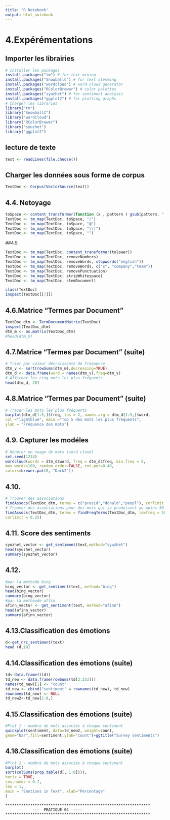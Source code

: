```yaml
---
title: "R Notebook"
output: html_notebook
---
```


# 4.Expérémentations

## Importer les librairies

```r
# Installer les packages
install.packages("tm") # for text mining
install.packages("SnowballC") # for text stemming
install.packages("wordcloud") # word-cloud generator
install.packages("RColorBrewer") # color palettes
install.packages("syuzhet") # for sentiment analysis
install.packages("ggplot2") # for plotting graphs
# Charger les libraries
library("tm")
library("SnowballC")
library("wordcloud")
library("RColorBrewer")
library("syuzhet")
library("ggplot2")
```

## lecture de texte

```r
text <- readLines(file.choose())
```

## Charger les données sous forme de  corpus

```r
TextDoc <- Corpus(VectorSource(text))
```
## 4.4. Netoyage
```r
toSpace <- content_transformer(function (x , pattern ) gsub(pattern, " ", x))
TextDoc <- tm_map(TextDoc, toSpace, "/")
TextDoc <- tm_map(TextDoc, toSpace, "@")
TextDoc <- tm_map(TextDoc, toSpace, "\\|")
TextDoc <- tm_map(TextDoc, toSpace, "")
```

##4.5.
```r
TextDoc <- tm_map(TextDoc, content_transformer(tolower))
TextDoc <- tm_map(TextDoc, removeNumbers)
TextDoc <- tm_map(TextDoc, removeWords, stopwords("english"))
TextDoc <- tm_map(TextDoc, removeWords, c("s", "company","team"))
TextDoc <- tm_map(TextDoc, removePunctuation)
TextDoc <- tm_map(TextDoc, stripWhitespace)
TextDoc <- tm_map(TextDoc, stemDocument)

class(TextDoc)
inspect(TextDoc[[7]])
```

## 4.6.Matrice “Termes par Document”

```r
TextDoc_dtm <- TermDocumentMatrix(TextDoc)
inspect(TextDoc_dtm)
dtm_m <- as.matrix(TextDoc_dtm)
#head(dtm_m)
```

## 4.7.Matrice “Termes par Document” (suite) 

```r
# Trier par valeur décroissante de fréquence
dtm_v <- sort(rowSums(dtm_m),decreasing=TRUE)
dtm_d <- data.frame(word = names(dtm_v),freq=dtm_v)
# Afficher les cinq mots les plus fréquents
head(dtm_d, 20)
```
## 4.8.Matrice “Termes par Document” (suite) 

```r
# Tracer les mots les plus fréquents
barplot(dtm_d[1:5,]$freq, las = 2, names.arg = dtm_d[1:5,]$word,
col ="lightblue", main ="Top 5 des mots les plus fréquents",
ylab = "Fréquence des mots")
```
## 4.9. Capturer les modéles

```r
# Générer un nuage de mots (word cloud)
set.seed(1234)
wordcloud(words = dtm_d$word, freq = dtm_d$freq, min.freq = 5,
max.words=100, random.order=FALSE, rot.per=0.40,
colors=brewer.pal(8, "Dark2"))
```
## 4.10. 
```r
# Trouver des associations
findAssocs(TextDoc_dtm, terms = c("presid","donald","peopl"), corlimit = 0.25)
# Trouver des associations pour des mots qui se produisent au moins 50 fois
findAssocs(TextDoc_dtm, terms = findFreqTerms(TextDoc_dtm, lowfreq = 50),
corlimit = 0.25)
```

## 4.11. Score des sentiments
```r
syuzhet_vector <- get_sentiment(text,method="syuzhet")
head(syuzhet_vector)
summary(syuzhet_vector)
```
## 4.12. 

```r
#par la methode bing
bing_vector <- get_sentiment(text, method="bing")
head(bing_vector)
summary(bing_vector)
#par la metheode affin
afinn_vector <- get_sentiment(text, method="afinn")
head(afinn_vector)
summary(afinn_vector)
```

## 4.13.Classification des émotions


```r
d<-get_nrc_sentiment(text)
head (d,10)
```
## 4.14.Classification des émotions (suite)

```r
td<-data.frame(t(d))
td_new <- data.frame(rowSums(td[2:253]))
names(td_new)[1] <- "count"
td_new <- cbind("sentiment" = rownames(td_new), td_new)
rownames(td_new) <- NULL
td_new2<-td_new[1:8,]
```

## 4.15.Classification des émotions (suite)

```r
#Plot 1 - nombre de mots associés à chaque sentiment
quickplot(sentiment, data=td_new2, weight=count,
geom="bar",fill=sentiment,ylab="count")+ggtitle("Survey sentiments")
```

## 4.16.Classification des émotions (suite)

```r
#Plot 2 - nombre de mots associés à chaque sentiment
barplot(
sort(colSums(prop.table(d[, 1:8]))),
horiz = TRUE,
cex.names = 0.7,
las = 1,
main = "Emotions in Text", xlab="Percentage"
)
```


    ****************************************************************
                ---  PRATIQUE 04  ----
    ****************************************************************
















